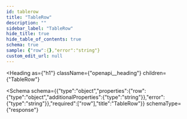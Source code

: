 ```yaml
---
id: tablerow
title: "TableRow"
description: ""
sidebar_label: "TableRow"
hide_title: true
hide_table_of_contents: true
schema: true
sample: {"row":{},"error":"string"}
custom_edit_url: null
---
```



<Heading
  as={"h1"}
  className={"openapi__heading"}
  children={"TableRow"}
>
</Heading>





<Schema
  schema={{"type":"object","properties":{"row":{"type":"object","additionalProperties":{"type":"string"}},"error":{"type":"string"}},"required":["row"],"title":"TableRow"}}
  schemaType={"response"}
>
  
</Schema>
            